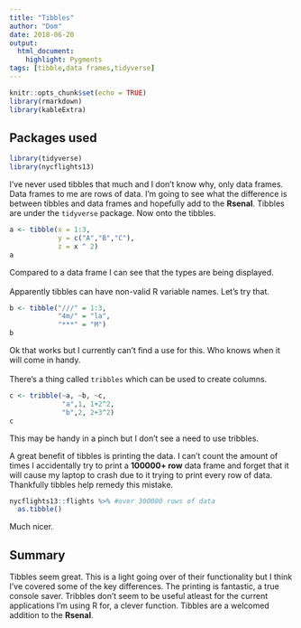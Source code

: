 ```yaml
---
title: "Tibbles"
author: "Dom"
date: 2018-06-20
output: 
  html_document:
    highlight: Pygments
tags: [tibble,data frames,tidyverse]
---
```


```r
knitr::opts_chunk$set(echo = TRUE)
library(rmarkdown)
library(kableExtra)
```

## Packages used
```r
library(tidyverse)
library(nycflights13)
```

I've never used tibbles that much and I don't know why, only data frames. Data frames to me are rows of data. I'm going to see what the difference is between tibbles and data frames and hopefully add to the **Rsenal**. Tibbles are under the ``tidyverse`` package. Now onto the tibbles.

```r
a <- tibble(x = 1:3,
            y = c("A","B","C"),
            z = x ^ 2)
a
```
Compared to a data frame I can see that the types are being displayed. 
\
\
Apparently tibbles can have non-valid R variable names. Let's try that.
```r
b <- tibble("///" = 1:3,
            "4m/" = "la",
            "***" = "M")
b
```
Ok that works but I currently can't find a use for this. Who knows when it will come in handy. 
\
\
There's a thing called ``tribbles`` which can be used to create columns.
```r
c <- tribble(~a, ~b, ~c,
             "a",1, 1+2^2,
             "b",2, 2+3^2)
c
```
This may be handy in a pinch but I don't see a need to use tribbles.

A great benefit of tibbles is printing the data. I can't count the amount of times I accidentally try to print a **100000+ row** data frame and forget that it will cause my laptop to crash due to it trying to print every row of data. Thankfully tibbles help remedy this mistake.

```r
nycflights13::flights %>% #over 300000 rows of data
  as.tibble()
```
Much nicer.

## Summary

Tibbles seem great. This is a light going over of their functionality but I think I've covered some of the key differences. The printing is fantastic, a true console saver. Tribbles don't seem to be useful atleast for the current applications I'm using R for, a clever function. Tibbles are a welcomed addition to the **Rsenal**.